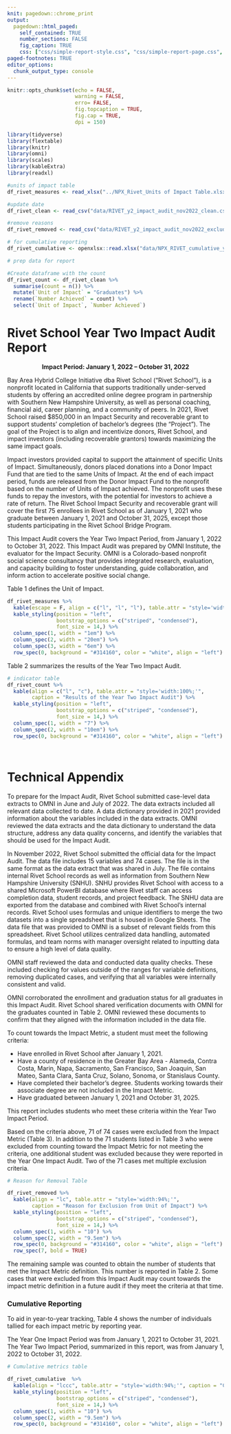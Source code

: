 ```yaml
---
knit: pagedown::chrome_print
output:
  pagedown::html_paged:
    self_contained: TRUE
    number_sections: FALSE
    fig_caption: TRUE
    css: ["css/simple-report-style.css", "css/simple-report-page.css", "css/simple-report-default.css"]
paged-footnotes: TRUE
editor_options: 
  chunk_output_type: console
---
```


```r
knitr::opts_chunk$set(echo = FALSE,
                      warning = FALSE,
                      erro= FALSE,
                      fig.topcaption = TRUE,
                      fig.cap = TRUE,
                      dpi = 150)

library(tidyverse)
library(flextable)
library(knitr)
library(omni)
library(scales)
library(kableExtra)
library(readxl)


```

```r

#units of impact table
df_rivet_measures <- read_xlsx("../NPX_Rivet_Units of Impact Table.xlsx")

#update date
df_rivet_clean <- read_csv("data/RIVET_y2_impact_audit_nov2022_clean.csv", na = "NA") 

#remove reasons
df_rivet_removed <- read_csv("data/RIVET_y2_impact_audit_nov2022_excluded.csv")

# for cumulative reporting
df_rivet_cumulative <- openxlsx::read.xlsx("data/NPX_RIVET_cumulative_yr2_audit.xlsx", sep.names = " ")


```

```r
# prep data for report 

#Create dataframe with the count 
df_rivet_count <- df_rivet_clean %>%
  summarise(count = n()) %>% 
  mutate(`Unit of Impact` = "Graduates") %>% 
  rename(`Number Achieved` = count) %>% 
  select(`Unit of Impact`, `Number Achieved`)

```

# Rivet School Year Two Impact Audit Report

<center><b>Impact Period: January 1, 2022 – October 31, 2022</b></center>

Bay Area Hybrid College Initiative dba Rivet School (“Rivet School”), is a nonprofit located in California that supports traditionally under-served students by offering an accredited online degree program in partnership with Southern New Hampshire University, as well as personal coaching, financial aid, career planning, and a community of peers. In 2021, Rivet School raised $850,000 in an Impact Security and recoverable grant to support students' completion of bachelor's degrees (the “Project”). The goal of the Project is to align and incentivize donors, Rivet School, and impact investors (including recoverable grantors) towards maximizing the same impact goals. 

Impact investors provided capital to support the attainment of specific Units of Impact. Simultaneously, donors placed donations into a Donor Impact Fund that are tied to the same Units of Impact. At the end of each impact period, funds are released from the Donor Impact Fund to the nonprofit based on the number of Units of Impact achieved. The nonprofit uses these funds to repay the investors, with the potential for investors to achieve a rate of return. The Rivet School Impact Security and recoverable grant will cover the first 75 enrollees in Rivet School as of January 1, 2021 who graduate between January 1, 2021 and October 31, 2025, except those students participating in the Rivet School Bridge Program. 

This Impact Audit covers the Year Two Impact Period, from January 1, 2022 to October 31, 2022. This Impact Audit was prepared by OMNI Institute, the evaluator for the Impact Security. OMNI is a Colorado-based nonprofit social science consultancy that provides integrated research, evaluation, and capacity building to foster understanding, guide collaboration, and inform action to accelerate positive social change.

<!-- \newpage  -->

Table 1 defines the Unit of Impact.

```r

df_rivet_measures %>% 
  kable(escape = F, align = c("l", "l", "l"), table.attr = "style='width:100%;'", caption = "Unit of Impact Definition") %>%
  kable_styling(position = "left",
                bootstrap_options = c("striped", "condensed"),
                font_size = 14,) %>%
  column_spec(1, width = "1em") %>%
  column_spec(2, width = "20em") %>% 
  column_spec(3, width = "6em") %>% 
  row_spec(0, background = "#314160", color = "white", align = "left")

```


Table 2 summarizes the results of the Year Two Impact Audit. 

```r

# indicator table
df_rivet_count %>% 
  kable(align = c("l", "c"), table.attr = "style='width:100%;'", 
        caption = "Results of the Year Two Impact Audit") %>% 
  kable_styling(position = "left",
                bootstrap_options = c("striped", "condensed"),
                font_size = 14,) %>%
  column_spec(1, width = "7") %>% 
  column_spec(2, width = "10em") %>% 
  row_spec(0, background = "#314160", color = "white", align = "left")

```

<br>

<h1>Technical Appendix</h1>

To prepare for the Impact Audit, Rivet School submitted case-level data extracts to OMNI in June and July of 2022. The data extracts included all relevant data collected to date. A data dictionary provided in 2021 provided information about the variables included in the data extracts. OMNI reviewed the data extracts and the data dictionary to understand the data structure, address any data quality concerns, and identify the variables that should be used for the Impact Audit. 

In November 2022, Rivet School submitted the official data for the Impact Audit. The data file includes 15 variables and 74 cases. The file is in the same format as the data extract that was shared in July. The file contains internal Rivet School records as well as information from Southern New Hampshire University (SNHU). SNHU provides Rivet School with access to a shared Microsoft PowerBI database where Rivet staff can access completion data, student records, and project feedback. The SNHU data are exported from the database and combined with Rivet School’s internal records. Rivet School uses formulas and unique identifiers to merge the two datasets into a single spreadsheet that is housed in Google Sheets. The data file that was provided to OMNI is a subset of relevant fields from this spreadsheet. Rivet School utilizes centralized data handling, automated formulas, and team norms with manager oversight related to inputting data to ensure a high level of data quality.

OMNI staff reviewed the data and conducted data quality checks. These included checking for values outside of the ranges for variable definitions, removing duplicated cases, and verifying that all variables were internally consistent and valid. 

OMNI corroborated the enrollment and graduation status for all graduates in this Impact Audit. Rivet School shared verification documents with OMNI for the graduates counted in Table 2. OMNI reviewed these documents to confirm that they aligned with the information included in the data file. 

To count towards the Impact Metric, a student must meet the following criteria:

-	Have enrolled in Rivet School after January 1, 2021.
-	Have a county of residence in the Greater Bay Area - Alameda, Contra Costa, Marin, Napa, Sacramento, San Francisco, San Joaquin, San Mateo, Santa Clara, Santa Cruz, Solano, Sonoma, or Stanislaus County.
- Have completed their bachelor’s degree. Students working towards their associate degree are not included in the Impact Metric.
-	Have graduated between January 1, 2021 and October 31, 2025.

This report includes students who meet these criteria within the Year Two Impact Period. 

Based on the criteria above, 71 of 74 cases were excluded from the Impact Metric (Table 3). In addition to the 71 students listed in Table 3 who were excluded from counting toward the Impact Metric for not meeting the criteria, one additional student was excluded because they were reported in the Year One Impact Audit. Two of the 71 cases met multiple exclusion criteria. 

```r
# Reason for Removal Table

df_rivet_removed %>% 
  kable(align = "lc", table.attr = "style='width:94%;'", 
        caption = "Reason for Exclusion from Unit of Impact") %>% 
  kable_styling(position = "left",
                bootstrap_options = c("striped", "condensed"),
                font_size = 14,) %>%
  column_spec(1, width = "10") %>% 
  column_spec(2, width = "9.5em") %>% 
  row_spec(0, background = "#314160", color = "white", align = "left") %>% 
  row_spec(7, bold = TRUE) 
```

The remaining sample was counted to obtain the number of students that met the Impact Metric definition. This number is reported in Table 2. Some cases that were excluded from this Impact Audit may count towards the impact metric definition in a future audit if they meet the criteria at that time. 


### Cumulative Reporting

To aid in year-to-year tracking, Table 4 shows the number of individuals tallied for each impact metric by reporting year. 

The Year One Impact Period was from January 1, 2021 to October 31, 2021. The Year Two Impact Period, summarized in this report, was from January 1, 2022 to October 31, 2022. 

```r
# Cumulative metrics table

df_rivet_cumulative  %>% 
  kable(align = "lccc", table.attr = "style='width:94%;'", caption = "Cumulative Impact Metrics") %>% 
  kable_styling(position = "left",
                bootstrap_options = c("striped", "condensed"),
                font_size = 14,) %>%
  column_spec(1, width = "10") %>% 
  column_spec(2, width = "9.5em") %>% 
  row_spec(0, background = "#314160", color = "white", align = "left")

```




